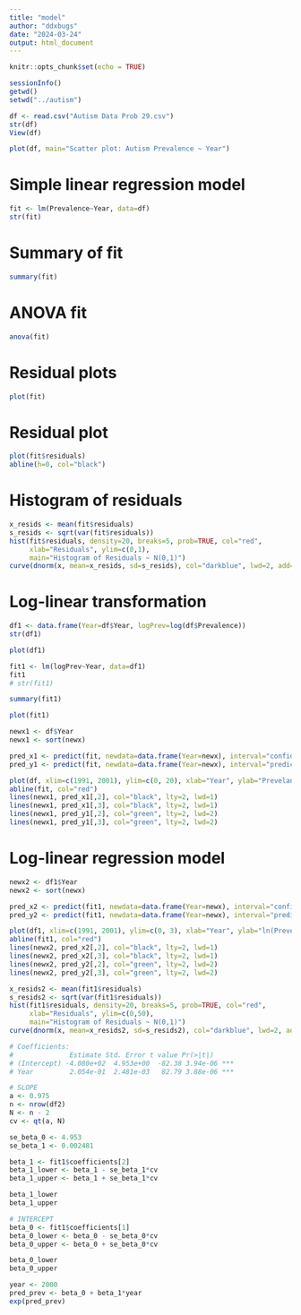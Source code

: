 ```yaml
---
title: "model"
author: "ddxbugs"
date: "2024-03-24"
output: html_document
---
```


```r
knitr::opts_chunk$set(echo = TRUE)

sessionInfo()
getwd()
setwd("../autism")
```

```r
df <- read.csv("Autism Data Prob 29.csv")
str(df)
View(df)
```

```r
plot(df, main="Scatter plot: Autism Prevalence ~ Year")
```
# Simple linear regression model
```r
fit <- lm(Prevalence~Year, data=df)
str(fit)
```

# Summary of fit
```r
summary(fit)
```

# ANOVA fit
```r
anova(fit)
```
# Residual plots
```r
plot(fit)
```
# Residual plot
```r
plot(fit$residuals)
abline(h=0, col="black")
```
# Histogram of residuals
```r
x_resids <- mean(fit$residuals)
s_resids <- sqrt(var(fit$residuals))
hist(fit$residuals, density=20, breaks=5, prob=TRUE, col="red",
     xlab="Residuals", ylim=c(0,1),
     main="Histogram of Residuals ~ N(0,1)")
curve(dnorm(x, mean=x_resids, sd=s_resids), col="darkblue", lwd=2, add=TRUE, yaxt="n")
```
# Log-linear transformation
```r
df1 <- data.frame(Year=df$Year, logPrev=log(df$Prevalence))
str(df1)
```

```r
plot(df1)
```
```r
fit1 <- lm(logPrev~Year, data=df1)
fit1
# str(fit1)
```

```r
summary(fit1)
```
```r
plot(fit1)
```





```r
newx1 <- df$Year
newx1 <- sort(newx)

pred_x1 <- predict(fit, newdata=data.frame(Year=newx), interval="confidence", type="response", level=0.95)
pred_y1 <- predict(fit, newdata=data.frame(Year=newx), interval="prediction", type="response", level=0.95)

plot(df, xlim=c(1991, 2001), ylim=c(0, 20), xlab="Year", ylab="Prevelance", main="Fitted Plot: Prevelance ~ Years", cex=0.5)
abline(fit, col="red")
lines(newx1, pred_x1[,2], col="black", lty=2, lwd=1)
lines(newx1, pred_x1[,3], col="black", lty=2, lwd=1)
lines(newx1, pred_y1[,2], col="green", lty=2, lwd=2)
lines(newx1, pred_y1[,3], col="green", lty=2, lwd=2)
```

# Log-linear regression model
```r
newx2 <- df1$Year
newx2 <- sort(newx)

pred_x2 <- predict(fit1, newdata=data.frame(Year=newx), interval="confidence", type="response", level=0.95)
pred_y2 <- predict(fit1, newdata=data.frame(Year=newx), interval="prediction", type="response", level=0.95)

plot(df1, xlim=c(1991, 2001), ylim=c(0, 3), xlab="Year", ylab="ln(Prevelance)", main="Fitted Plot: ln(Prevelance) ~ Years", cex=0.5)
abline(fit1, col="red")
lines(newx2, pred_x2[,2], col="black", lty=2, lwd=1)
lines(newx2, pred_x2[,3], col="black", lty=2, lwd=1)
lines(newx2, pred_y2[,2], col="green", lty=2, lwd=2)
lines(newx2, pred_y2[,3], col="green", lty=2, lwd=2)
```

```r
x_resids2 <- mean(fit1$residuals)
s_resids2 <- sqrt(var(fit1$residuals))
hist(fit1$residuals, density=20, breaks=5, prob=TRUE, col="red",
     xlab="Residuals", ylim=c(0,50),
     main="Histogram of Residuals ~ N(0,1)")
curve(dnorm(x, mean=x_resids2, sd=s_resids2), col="darkblue", lwd=2, add=TRUE, yaxt="n")
```
```r

# Coefficients:
#              Estimate Std. Error t value Pr(>|t|)    
# (Intercept) -4.080e+02  4.953e+00  -82.38 3.94e-06 ***
# Year         2.054e-01  2.481e-03   82.79 3.88e-06 ***

# SLOPE
a <- 0.975
n <- nrow(df2)
N <- n - 2
cv <- qt(a, N)

se_beta_0 <- 4.953
se_beta_1 <- 0.002481

beta_1 <- fit1$coefficients[2]
beta_1_lower <- beta_1 - se_beta_1*cv
beta_1_upper <- beta_1 + se_beta_1*cv

beta_1_lower
beta_1_upper

# INTERCEPT
beta_0 <- fit1$coefficients[1]
beta_0_lower <- beta_0 - se_beta_0*cv
beta_0_upper <- beta_0 + se_beta_0*cv

beta_0_lower
beta_0_upper
```

```r
year <- 2000
pred_prev <- beta_0 + beta_1*year
exp(pred_prev)
```







